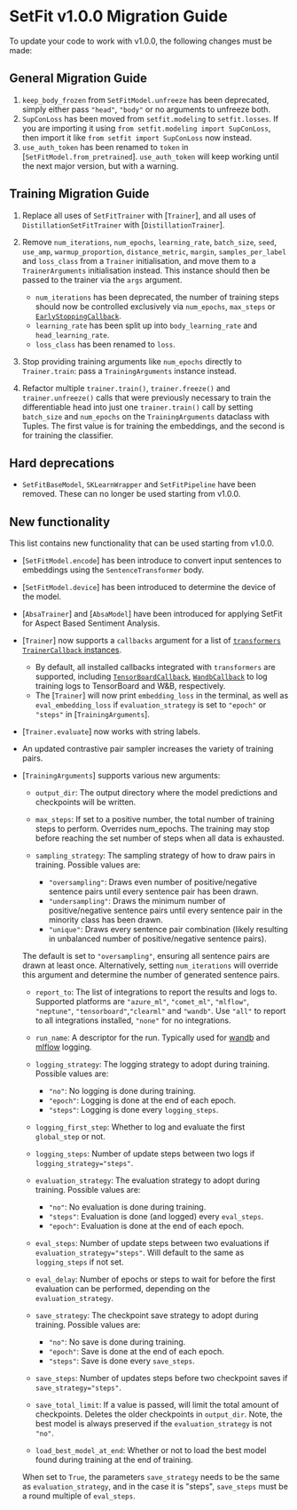 
# SetFit v1.0.0 Migration Guide

To update your code to work with v1.0.0, the following changes must be made:

## General Migration Guide

1. `keep_body_frozen` from `SetFitModel.unfreeze` has been deprecated, simply either pass `"head"`, `"body"` or no arguments to unfreeze both.
2. `SupConLoss` has been moved from `setfit.modeling` to `setfit.losses`. If you are importing it using `from setfit.modeling import SupConLoss`, then import it like `from setfit import SupConLoss` now instead.
3. `use_auth_token` has been renamed to `token` in [`SetFitModel.from_pretrained`]. `use_auth_token` will keep working until the next major version, but with a warning.

## Training Migration Guide

1. Replace all uses of `SetFitTrainer` with [`Trainer`], and all uses of `DistillationSetFitTrainer` with [`DistillationTrainer`].
2. Remove `num_iterations`, `num_epochs`, `learning_rate`, `batch_size`, `seed`, `use_amp`, `warmup_proportion`, `distance_metric`, `margin`, `samples_per_label` and `loss_class` from a `Trainer` initialisation, and move them to a `TrainerArguments` initialisation instead. This instance should then be passed to the trainer via the `args` argument.

    * `num_iterations` has been deprecated, the number of training steps should now be controlled exclusively via `num_epochs`, `max_steps` or [`EarlyStoppingCallback`](https://huggingface.co/docs/transformers/main_classes/callback#transformers.EarlyStoppingCallback).
    * `learning_rate` has been split up into `body_learning_rate` and `head_learning_rate`.
    * `loss_class` has been renamed to `loss`.

3. Stop providing training arguments like `num_epochs` directly to `Trainer.train`: pass a `TrainingArguments` instance instead.
4. Refactor multiple `trainer.train()`, `trainer.freeze()` and `trainer.unfreeze()` calls that were previously necessary to train the differentiable head into just one `trainer.train()` call by setting `batch_size` and `num_epochs` on the `TrainingArguments` dataclass with Tuples. The first value is for training the embeddings, and the second is for training the classifier. 

## Hard deprecations

* `SetFitBaseModel`, `SKLearnWrapper` and `SetFitPipeline` have been removed. These can no longer be used starting from v1.0.0.

## New functionality

This list contains new functionality that can be used starting from v1.0.0.

* [`SetFitModel.encode`] has been introduce to convert input sentences to embeddings using the `SentenceTransformer` body.
* [`SetFitModel.device`] has been introduced to determine the device of the model.
* [`AbsaTrainer`] and [`AbsaModel`] have been introduced for applying SetFit for Aspect Based Sentiment Analysis.
* [`Trainer`] now supports a `callbacks` argument for a list of [`transformers` `TrainerCallback` instances](https://huggingface.co/docs/transformers/main/en/main_classes/callback).
    * By default, all installed callbacks integrated with `transformers` are supported, including [`TensorBoardCallback`](https://huggingface.co/docs/transformers/main/en/main_classes/callback#transformers.integrations.TensorBoardCallback), [`WandbCallback`](https://huggingface.co/docs/transformers/main/en/main_classes/callback#transformers.integrations.WandbCallback) to log training logs to TensorBoard and W&B, respectively.
    * The [`Trainer`] will now print `embedding_loss` in the terminal, as well as `eval_embedding_loss` if `evaluation_strategy` is set to `"epoch"` or `"steps"` in [`TrainingArguments`].
* [`Trainer.evaluate`] now works with string labels.
* An updated contrastive pair sampler increases the variety of training pairs.
* [`TrainingArguments`] supports various new arguments:
    * `output_dir`: The output directory where the model predictions and checkpoints will be written.
    * `max_steps`: If set to a positive number, the total number of training steps to perform. Overrides num_epochs. The training may stop before reaching the set number of steps when all data is exhausted.
    * `sampling_strategy`: The sampling strategy of how to draw pairs in training. Possible values are:

        * `"oversampling"`: Draws even number of positive/negative sentence pairs until every sentence pair has been drawn.
        * `"undersampling"`: Draws the minimum number of positive/negative sentence pairs until every sentence pair in the minority class has been drawn.
        * `"unique"`: Draws every sentence pair combination (likely resulting in unbalanced number of positive/negative sentence pairs).

    The default is set to `"oversampling"`, ensuring all sentence pairs are drawn at least once. Alternatively, setting `num_iterations` will override this argument and determine the number of generated sentence pairs.
    * `report_to`: The list of integrations to report the results and logs to. Supported platforms are `"azure_ml"`, `"comet_ml"`, `"mlflow"`, `"neptune"`, `"tensorboard"`,`"clearml"` and `"wandb"`. Use `"all"` to report to all integrations installed, `"none"` for no integrations.
    * `run_name`: A descriptor for the run. Typically used for [wandb](https://wandb.ai/) and [mlflow](https://www.mlflow.org/) logging.
    * `logging_strategy`: The logging strategy to adopt during training. Possible values are:

        - `"no"`: No logging is done during training.
        - `"epoch"`: Logging is done at the end of each epoch.
        - `"steps"`: Logging is done every `logging_steps`.

    * `logging_first_step`: Whether to log and evaluate the first `global_step` or not.
    * `logging_steps`: Number of update steps between two logs if `logging_strategy="steps"`.
    * `evaluation_strategy`: The evaluation strategy to adopt during training. Possible values are:

        - `"no"`: No evaluation is done during training.
        - `"steps"`: Evaluation is done (and logged) every `eval_steps`.
        - `"epoch"`: Evaluation is done at the end of each epoch.

    * `eval_steps`: Number of update steps between two evaluations if `evaluation_strategy="steps"`. Will default to the same as `logging_steps` if not set.
    * `eval_delay`: Number of epochs or steps to wait for before the first evaluation can be performed, depending on the `evaluation_strategy`.
    * `save_strategy`: The checkpoint save strategy to adopt during training. Possible values are:

        - `"no"`: No save is done during training.
        - `"epoch"`: Save is done at the end of each epoch.
        - `"steps"`: Save is done every `save_steps`.

    * `save_steps`: Number of updates steps before two checkpoint saves if `save_strategy="steps"`.
    * `save_total_limit`: If a value is passed, will limit the total amount of checkpoints. Deletes the older checkpoints in `output_dir`. Note, the best model is always preserved if the `evaluation_strategy` is not `"no"`.
    * `load_best_model_at_end`: Whether or not to load the best model found during training at the end of training.

    <Tip>

    When set to `True`, the parameters `save_strategy` needs to be the same as `evaluation_strategy`, and in
    the case it is "steps", `save_steps` must be a round multiple of `eval_steps`.

    </Tip>